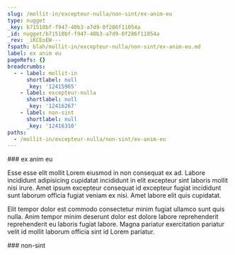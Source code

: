 ```yaml
---
slug: /mollit-in/excepteur-nulla/non-sint/ex-anim-eu
type: nugget
_key: b71510bf-f947-40b3-a7d9-0f286f11054a
_id: nugget/b71510bf-f947-40b3-a7d9-0f286f11054a
_rev: _iKCEoEW---
fspath: blah/mollit-in/excepteur-nulla/non-sint/ex-anim-eu.md
label: ex anim eu
pageRefs: {}
breadcrumbs:
  - - label: mollit-in
      shortlabel: null
      _key: '12415965'
    - label: excepteur-nulla
      shortlabel: null
      _key: '12416267'
    - label: non-sint
      shortlabel: null
      _key: '12416310'
paths:
  - /mollit-in/excepteur-nulla/non-sint/ex-anim-eu
---
```


<NuggetArea>
<Nugget slug="/mollit-in/excepteur-nulla/non-sint/ex-anim-eu" type="nugget" _key="b71510bf-f947-40b3-a7d9-0f286f11054a" _id="nugget/b71510bf-f947-40b3-a7d9-0f286f11054a" _rev="_iKCEoEW---" fspath="blah/mollit-in/excepteur-nulla/non-sint/ex-anim-eu.md" label="ex anim eu" paths="/mollit-in/excepteur-nulla/non-sint/ex-anim-eu">
<NuggetBody>
### ex anim eu

Esse esse elit mollit Lorem eiusmod in non consequat ex ad. Labore incididunt adipisicing cupidatat incididunt in elit excepteur sint laboris mollit nisi irure. Amet ipsum excepteur consequat id excepteur fugiat incididunt sunt laborum officia fugiat veniam ex nisi. Amet labore elit quis cupidatat.

Elit tempor dolor est commodo consectetur minim fugiat ullamco sunt quis nulla. Anim tempor minim deserunt dolor est dolore labore reprehenderit reprehenderit eu laboris fugiat labore. Magna pariatur exercitation pariatur velit id mollit laborum officia sint id Lorem pariatur.

</NuggetBody>
<Breadcrumbs>
<Crumbs>
<Crumb _key="12415965" label="mollit-in" /><Crumb _key="12416267" label="excepteur-nulla" /><Crumb _key="12416310" label="non-sint" />
</Crumbs>
</Breadcrumbs>
</Nugget>

<NuggetsInbound>
</NuggetsInbound>
<NuggetsOutbound>
</NuggetsOutbound>
</NuggetArea>
<PassagesInbound>
<Passage direction="inbound" type="passage" _key="12416310" _id="passage/12416310" _rev="_iKCEoES--_" label="non-sint" passage="non-sint" fspath="blah/mollit-in/excepteur-nulla/non-sint" paths="/mollit-in/excepteur-nulla/non-sint" slug="/mollit-in/excepteur-nulla/non-sint">
<NuggetBody>
### non-sint

</NuggetBody>
<Breadcrumbs>
<Crumbs>
<Crumb _key="12415965" label="mollit-in" /><Crumb _key="12416267" label="excepteur-nulla" />
</Crumbs>
</Breadcrumbs>
</Passage>

</PassagesInbound>
<PassagesOutbound>
</PassagesOutbound>